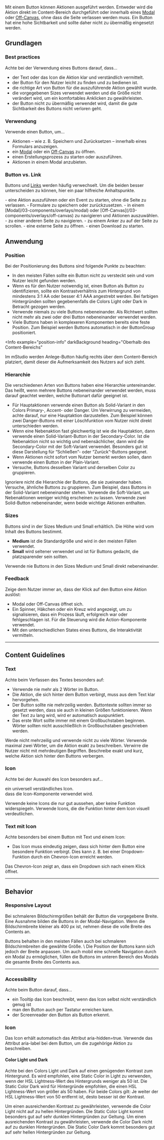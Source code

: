 Mit einem Button können Aktionen ausgeführt werden. Entweder wird die Aktion
direkt im Content-Bereich durchgeführt oder innerhalb eines
[Modal](/03-components/overlays/modal) oder
[Off-Canvas](/03-components/overlays/off-canvas), ohne dass die Seite verlassen
werden muss. Ein Button hat eine hohe Sichtbarkeit und sollte daher nicht zu
übermäßig eingesetzt werden.

## Grundlagen

### Best practices

Achte bei der Verwendung eines Buttons darauf, dass...

- der Text oder das Icon die Aktion klar und verständlich vermittelt.
- der Button für den Nutzer leicht zu finden und zu bedienen ist.
- die richtige Art von Button für die auszuführende Aktion gewählt wurde.
- die vorgegebenen Sizes verwendet werden und die Größe nicht verändert wird, um
  ein komfortables Anklicken zu gewährleisten.
- der Button nicht zu übermäßig verwendet wird, damit die gute Sichtbarkeit des
  Buttons nicht verloren geht.

### Verwendung

Verwende einen Button, um...

- Aktionen – wie z. B. Speichern und Zurücksetzen – innerhalb eines Formulars
  anzuzeigen.
- ein [Modal](/03-components/overlays/modal) oder ein
  [Off-Canvas](/03-components/overlays/off-canvas) zu öffnen.
- einen Erstellungsprozess zu starten oder auszuführen.
- Aktionen in einem Modal anzubieten.

### Button vs. Link

Buttons und [Links](/03-components/navigation/link) werden häufig verwechselt.
Um die beiden besser unterscheiden zu können, hier ein paar hilfreiche
Anhaltspunkte.

<DoAndDont>
<Info heading="Verwende Buttons, um z. B. ...">
- eine Aktion auszuführen oder ein Event zu starten, ohne die Seite zu verlassen.
- Formulare zu speichern oder zurückzusetzen.
- in einem [Modal]/03-components/overlays/modal) oder [Off-Canvas](/03-components/overlays/off-canvas) zu navigieren und Aktionen auszuwählen.

</Info>

<Info heading="Verwende Links, um z. B. ...">
- zu einer anderen Seite zu navigieren.
- zu einem Anker zu auf der Seite zu scrollen.
- eine externe Seite zu öffnen.
- einen Download zu starten.

</Info>
</DoAndDont>

## Anwendung

### Position

Bei der Positionierung des Buttons sind folgende Punkte zu beachten:

- In den meisten Fällen sollte ein Button nicht zu versteckt sein und vom Nutzer
  leicht gefunden werden.
- Wenn es für den Nutzer notwendig ist, einen Button als Button zu
  identifizieren, sollte ein Kontrastverhältnis zum Hintergrund von mindestens
  3:1 AA oder besser 4:1 AAA angestrebt werden. Bei farbigen Hintergründen
  sollten gegebenenfalls die Colors Light oder Dark in Betracht gezogen werden.
- Verwende niemals zu viele Buttons nebeneinander. Als Richtwert sollten nicht
  mehr als zwei oder drei Button nebeneinander verwendet werden.
- Viele Buttons haben in komplexeren Komponenten bereits eine feste Position.
  Zum Beispiel werden Buttons automatisch in der ButtonGroup positioniert.

<Info
  example="position-info"
  darkBackground
  heading="Oberhalb des Content-Bereichs"
>
  Im mStudio werden Anlege-Button häufig rechts über dem Content-Bereich
  platziert, damit dieser die Aufmerksamkeit des Nutzers auf sich zieht.
</Info>

### Hierarchie

Die verschiedenen Arten von Buttons haben eine Hierarchie untereinander. Das
heißt, wenn mehrere Buttons nebeneinander verwendet werden, muss darauf geachtet
werden, welche Buttonart dafür geeignet ist.

- Für Hauptaktionen verwende einen Button als Solid-Variant in den Colors
  Primary-, Accent- oder Danger. Um Verwirrung zu vermeiden, achte darauf, nur
  eine Hauptaktion darzustellen. Zum Beispiel können zwei Danger-Buttons mit
  einer Löschfunktion vom Nutzer nicht direkt unterschieden werden.
- Wenn eine Nebenaktion fast gleichwertig ist wie die Hauptaktion, dann verwende
  einen Solid-Variant-Button in der Secondary-Color. Ist die Nebenaktion nicht
  so wichtig und nebensächlicher, dann wird die Secondary-Color mit der
  Soft-Variant verwendet. Besonders gut ist diese Darstellung für “Schließen”-
  oder “Zurück”-Buttons geeignet.
- Wenn Aktionen nicht sofort vom Nutzer bemerkt werden sollen, dann verwende
  einen Button in der Plain-Variant.
- Versuche, Buttons desselben Variant und derselben Color zu gruppieren.

<DoAndDont>
  <Dont example="hierarchy-order-dont">
    Ignoriere nicht die Hierarchie der Buttons, die sie zueinander haben.
  </Dont>
  <Do example="hierarchy-order-do">
    Versuche, ähnliche Buttons zu gruppieren. Zum Beispiel, dass Buttons in der
    Solid-Variant nebeneinander stehen.
  </Do>
</DoAndDont>
<DoAndDont>
  <Do example="hierarchy-soft-do">
    Verwende die Soft-Variant, um Nebenaktionen weniger wichtig erscheinen zu
    lassen.
  </Do>
  <Do example="hierarchy-solid-do">
    Verwende zwei Solid-Button nebeneinander, wenn beide wichtige Aktionen
    enthalten.
  </Do>
</DoAndDont>

### Sizes

Buttons sind in der Sizes Medium und Small erhältlich. Die Höhe wird vom Inhalt
des Buttons bestimmt.

- **Medium** ist die Standardgröße und wird in den meisten Fällen verwendet.
- **Small** wird seltener verwendet und ist für Buttons gedacht, die
  platzsparender sein sollten.

<Dont example="sizes-dont">
  Verwende nie Buttons in den Sizes Medium und Small direkt nebeneinander.
</Dont>

### Feedback

Zeige dem Nutzer immer an, dass der Klick auf den Button eine Aktion auslöst:

- Modal oder Off-Canvas öffnet sich.
- Ein Spinner, Häkchen oder ein Kreuz wird angezeigt, um zu signalisieren, dass
  ein Prozess läuft, erfolgreich war oder fehlgeschlagen ist. Für die Steuerung
  wird die Action-Komponente verwendet.
- Mit den unterschiedlichen States eines Buttons, die Interaktivität vermitteln.

---

## Content Guidelines

### Text

Achte beim Verfassen des Textes besonders auf:

- Verwende nie mehr als 2 Wörter im Button.
- Die Aktion, die sich hinter dem Button verbirgt, muss aus dem Text klar
  hervorgehen.
- Der Button sollte nie mehrzeilig werden. Buttontexte sollten immer so gesetzt
  werden, dass sie auch in kleinen Größen funktionieren. Wenn der Text zu lang
  wird, wird er automatisch auspunktiert.
- Das erste Wort sollte immer mit einem Großbuchstaben beginnen. Wörter sollten
  nicht ausschließlich in Großbuchstaben geschrieben werden.

<DoAndDont>
  <Dont example="text-length-dont">
    Werde nicht mehrzeilig und verwende nicht zu viele Wörter.
  </Dont>
  <Do example="text-length-do">
    Verwende maximal zwei Wörter, um die Aktion exakt zu beschreiben.
  </Do>
</DoAndDont>

<DoAndDont>
  <Dont example="text-clarity-dont" zoom={0.7} darkBackground>
    Verwirre die Nutzer nicht mit mehrdeutigen Begriffen.
  </Dont>
  <Do example="text-clarity-do" zoom={0.7} darkBackground>
    Beschreibe exakt und kurz, welche Aktion sich hinter den Buttons verbergen.
  </Do>
</DoAndDont>

### Icon

Achte bei der Auswahl des Icon besonders auf...

ein universell verständliches Icon.\
dass die Icon-Komponente verwendet wird.

<DoAndDont>
  <Dont example="icon-clarity-dont">
    Verwende keine Icons die nur gut aussehen, aber keine Funktion
    widerspiegeln.
  </Dont>
  <Do example="icon-clarity-do">
    Verwende Icons, die die Funktion hinter dem Icon visuell verdeutlichen.
  </Do>
</DoAndDont>

### Text mit Icon

Achte besonders bei einem Button mit Text und einem Icon:

- Das Icon muss eindeutig zeigen, dass sich hinter dem Button eine besondere
  Funktion verbirgt. Dies kann z. B. bei einer Dropdown-Funktion durch ein
  Chevron-Icon erreicht werden.

<Do example="icon-context-menu-do">
  Das Chevron-Icon zeigt an, dass ein Dropdown sich nach einem Klick öffnet.
</Do>

---

## Behavior

### Responsive Layout

Bei schmaleren Bildschirmgrößen behält der Button die vorgegebene Breite. Eine
Ausnahme bilden die Buttons in der Modal-Navigation. Wenn die Bildschirmbreite
kleiner als 400 px ist, nehmen diese die volle Breite des Contents an.

<DoAndDont>
  <Do
    example="mobile-width-group-do"
    mobile
    heading="Mobile Text- und Icon-Buttons"
  >
    Buttons behalten in den meisten Fällen auch bei schmaleren Bildschirmbreiten
    die gewählte Größe. \ Die Position der Buttons kann sich jedoch der Breite
    anpassen.
  </Do>
  <Do
    example="mobile-width-standard-do"
    mobile
    darkBackground
    heading="Mobile Modal-Buttons"
  >
    Um auch mobil eine schnelle Navigation durch ein Modal zu ermöglichen,
    füllen die Buttons im unteren Bereich des Modals die gesamte Breite des
    Contents aus.
  </Do>
</DoAndDont>

---

### Accessibility

Achte beim Button darauf, dass...

- ein Tooltip das Icon beschreibt, wenn das Icon selbst nicht verständlich genug
  ist
- man den Button auch per Tastatur erreichen kann.
- der Screenreader den Button als Button erkennt.

### Icon

Das Icon erhält automatisch das Attribut aria-hidden=true. Verwende das Attribut
aria-label bei dem Button, um die zugehörige Aktion zu beschreiben.

#### Color Light und Dark

Achte bei den Colors Light und Dark auf einen genügenden Kontrast zum
Hintergrund. Es wird empfohlen, eine Static Color in Light zu verwenden, wenn
der HSL Lightness-Wert des Hintergrunds weniger als 50 ist. Die Static Color
Dark wird für Hintergründe empfohlen, die einen HSL Lightness-Wert von größer
als 50 haben. Für beide Colors gilt: Je weiter der HSL Lightness-Wert von 50
entfernt ist, desto besser ist der Kontrast.

<DoAndDont>
<Dont example="light" lightBackground>
  Um einen ausreichenden Kontrast zu gewährleisten, verwende die Color Light
  nicht auf zu hellen Hintergründen.
</Dont>

<Do example="light" darkBackground>
  Die Static Color Light kommt besonders gut auf sehr dunklen Hintergründen zur
  Geltung.
</Do>
</DoAndDont>

<DoAndDont>
<Dont example="dark" darkBackground>
  Um einen ausreichenden Kontrast zu gewährleisten, verwende die Color Dark
  nicht auf zu dunklen Hintergründen.
</Dont>

<Do example="dark" lightBackground>
  Die Static Color Dark kommt besonders gut auf sehr hellen Hintergründen zur
  Geltung.
</Do>
</DoAndDont>
